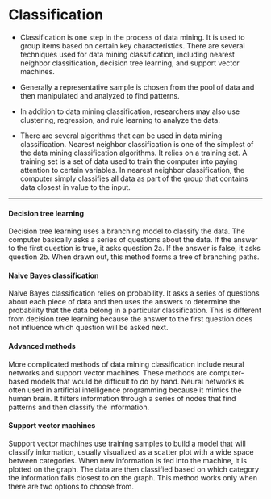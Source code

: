 Classification 
===================
- Classification is one step in the process of data mining. It is used to group items based on certain key characteristics. There are several techniques used for data mining classification, including nearest neighbor classification, decision tree learning, and support vector machines.

- Generally a representative sample is chosen from the pool of data and then manipulated and analyzed to find patterns. 

- In addition to data mining classification, researchers may also use clustering, regression, and rule learning to analyze the data.

- There are several algorithms that can be used in data mining classification. Nearest neighbor classification is one of the simplest of the data mining classification algorithms. It relies on a training set. A training set is a set of data used to train the computer into paying attention to certain variables. In nearest neighbor classification, the computer simply classifies all data as part of the group that contains data closest in value to the input.

<hr>
#### Decision tree learning 
Decision tree learning uses a branching model to classify the data. The computer basically asks a series of questions about the data. If the answer to the first question is true, it asks question 2a. If the answer is false, it asks question 2b. When drawn out, this method forms a tree of branching paths.

#### Naive Bayes classification 
Naive Bayes classification relies on probability. It asks a series of questions about each piece of data and then uses the answers to determine the probability that the data belong in a particular classification. This is different from decision tree learning because the answer to the first question does not influence which question will be asked next.

#### Advanced methods
More complicated methods of data mining classification include neural networks and support vector machines. These methods are computer-based models that would be difficult to do by hand. Neural networks is often used in artificial intelligence programming because it mimics the human brain. It filters information through a series of nodes that find patterns and then classify the information.

#### Support vector machines 
Support vector machines use training samples to build a model that will classify information, usually visualized as a scatter plot with a wide space between categories. When new information is fed into the machine, it is plotted on the graph. The data are then classified based on which category the information falls closest to on the graph. This method works only when there are two options to choose from.

